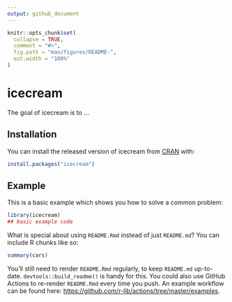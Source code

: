 ```yaml
---
output: github_document
---
```


<!-- README.md is generated from README.Rmd. Please edit that file -->

```r
knitr::opts_chunk$set(
  collapse = TRUE,
  comment = "#>",
  fig.path = "man/figures/README-",
  out.width = "100%"
)
```

# icecream

<!-- badges: start -->
<!-- badges: end -->

The goal of icecream is to ...

## Installation

You can install the released version of icecream from [CRAN](https://CRAN.R-project.org) with:

``` r
install.packages("icecream")
```

## Example

This is a basic example which shows you how to solve a common problem:

```r
library(icecream)
## basic example code
```

What is special about using `README.Rmd` instead of just `README.md`? You can include R chunks like so:

```r
summary(cars)
```

You'll still need to render `README.Rmd` regularly, to keep `README.md` up-to-date. `devtools::build_readme()` is handy for this. You could also use GitHub Actions to re-render `README.Rmd` every time you push. An example workflow can be found here: <https://github.com/r-lib/actions/tree/master/examples>.
